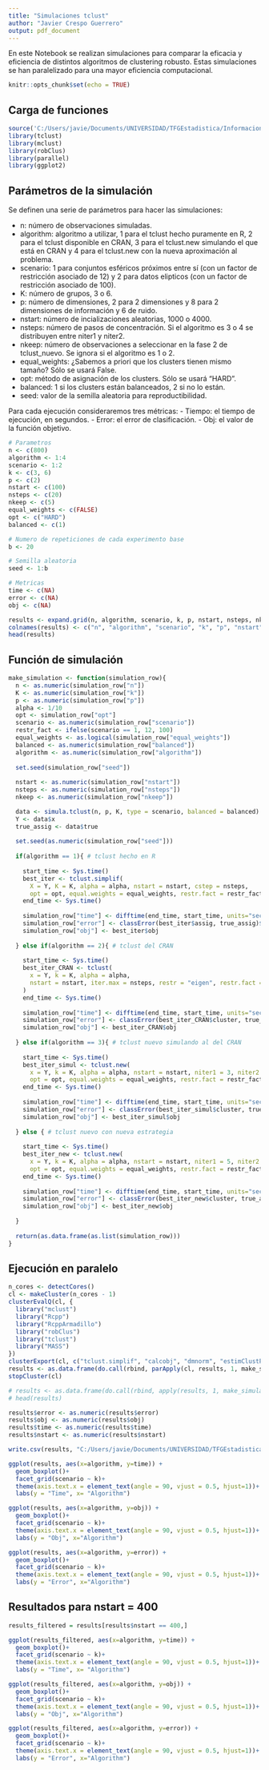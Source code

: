 ---
title: "Simulaciones tclust"
author: "Javier Crespo Guerrero"
output: pdf_document
---

En este Notebook se realizan simulaciones para comparar la eficacia y eficiencia de distintos algoritmos de clustering robusto. Estas simulaciones se han paralelizado para una mayor eficiencia computacional.

```{r setup, include=FALSE}
knitr::opts_chunk$set(echo = TRUE)
```

## Carga de funciones

```{r, results='hide', warning=FALSE}
source('C:/Users/javie/Documents/UNIVERSIDAD/TFGEstadistica/InformacionLuisAngel/codigo/tclust_simplif.R')
library(tclust)
library(mclust)
library(robClus)
library(parallel)
library(ggplot2)
```

## Parámetros de la simulación

Se definen una serie de parámetros para hacer las simulaciones:

  - n: número de observaciones simuladas.
  - algorithm: algoritmo a utilizar, 1 para el tclust hecho puramente en R, 2 para el tclust disponible en CRAN, 3 para el tclust.new simulando el que está en CRAN y 4 para el tclust.new con la nueva aproximación al problema.
  - scenario: 1 para conjuntos esféricos próximos entre sí (con un factor de restricción asociado de 12) y 2 para datos elipticos (con un factor de restricción asociado de 100).
  - K: número de grupos, 3 o 6.
  - p: número de dimensiones, 2 para 2 dimensiones y 8 para 2 dimensiones de información y 6 de ruido.
  - nstart: número de incializaciones aleatorias, 1000 o 4000.
  - nsteps: número de pasos de concentración. Si el algoritmo es 3 o 4 se distribuyen entre niter1 y niter2.
  - nkeep: número de observaciones a seleccionar en la fase 2 de tclust_nuevo. Se ignora si el algoritmo es 1 o 2.
  - equal_weights: ¿Sabemos a priori que los clusters tienen mismo tamaño? Sólo se usará False.
  - opt: método de asignación de los clusters. Sólo se usará "HARD".
  - balanced: 1 si los clusters están balanceados, 2 si no lo están.
  - seed: valor de la semilla aleatoria para reproductibilidad.

Para cada ejecución consideraremos tres métricas:
  - Tiempo: el tiempo de ejecución, en segundos.
  - Error: el error de clasificación.
  - Obj: el valor de la función objetivo.

```{r}
# Parametros
n <- c(800)
algorithm <- 1:4
scenario <- 1:2
k <- c(3, 6)
p <- c(2)
nstart <- c(100)
nsteps <- c(20)
nkeep <- c(5)
equal_weights <- c(FALSE)
opt <- c("HARD")
balanced <- c(1)

# Numero de repeticiones de cada experimento base
b <- 20

# Semilla aleatoria
seed <- 1:b

# Metricas
time <- c(NA)
error <- c(NA)
obj <- c(NA)

results <- expand.grid(n, algorithm, scenario, k, p, nstart, nsteps, nkeep, equal_weights, opt, balanced, seed, time, error, obj)
colnames(results) <- c("n", "algorithm", "scenario", "k", "p", "nstart", "nsteps", "nkeep", "equal_weights", "opt", "balanced", "seed", "time", "error", "obj")
head(results)
```

## Función de simulación

```{r, message=FALSE}
make_simulation <- function(simulation_row){
  n <- as.numeric(simulation_row["n"])
  K <- as.numeric(simulation_row["k"])
  p <- as.numeric(simulation_row["p"])
  alpha <- 1/10
  opt <- simulation_row["opt"]
  scenario <- as.numeric(simulation_row["scenario"])
  restr_fact <- ifelse(scenario == 1, 12, 100)
  equal_weights <- as.logical(simulation_row["equal_weights"])
  balanced <- as.numeric(simulation_row["balanced"])
  algorithm <- as.numeric(simulation_row["algorithm"])
  
  set.seed(simulation_row["seed"])
  
  nstart <- as.numeric(simulation_row["nstart"])
  nsteps <- as.numeric(simulation_row["nsteps"])
  nkeep <- as.numeric(simulation_row["nkeep"])

  data <- simula.tclust(n, p, K, type = scenario, balanced = balanced)
  Y <- data$x
  true_assig <- data$true
  
  set.seed(as.numeric(simulation_row["seed"]))
  
  if(algorithm == 1){ # tclust hecho en R
    
    start_time <- Sys.time()
    best_iter <- tclust.simplif(
      X = Y, K = K, alpha = alpha, nstart = nstart, cstep = nsteps,
      opt = opt, equal.weights = equal_weights, restr.fact = restr_fact)
    end_time <- Sys.time()
    
    simulation_row["time"] <- difftime(end_time, start_time, units="secs")
    simulation_row["error"] <- classError(best_iter$assig, true_assig)$errorRate
    simulation_row["obj"] <- best_iter$obj
    
  } else if(algorithm == 2){ # tclust del CRAN
    
    start_time <- Sys.time()
    best_iter_CRAN <- tclust(
      x = Y, k = K, alpha = alpha,
      nstart = nstart, iter.max = nsteps, restr = "eigen", restr.fact = restr_fact, equal.weights = equal_weights, warnings = 0
    )
    end_time <- Sys.time()
    
    simulation_row["time"] <- difftime(end_time, start_time, units="secs")
    simulation_row["error"] <- classError(best_iter_CRAN$cluster, true_assig)$errorRate
    simulation_row["obj"] <- best_iter_CRAN$obj
    
  } else if(algorithm == 3){ # tclust nuevo simulando al del CRAN
    
    start_time <- Sys.time()
    best_iter_simul <- tclust.new(
      x = Y, k = K, alpha = alpha, nstart = nstart, niter1 = 3, niter2 = nsteps - 3, nkeep = nstart, # OJO, nkeep = nstart
      opt = opt, equal.weights = equal_weights, restr.fact = restr_fact)
    end_time <- Sys.time()
    
    simulation_row["time"] <- difftime(end_time, start_time, units="secs")
    simulation_row["error"] <- classError(best_iter_simul$cluster, true_assig)$errorRate
    simulation_row["obj"] <- best_iter_simul$obj
    
  } else { # tclust nuevo con nueva estrategia
    
    start_time <- Sys.time()
    best_iter_new <- tclust.new(
      x = Y, k = K, alpha = alpha, nstart = nstart, niter1 = 5, niter2 = nsteps, nkeep = nkeep,
      opt = opt, equal.weights = equal_weights, restr.fact = restr_fact)
    end_time <- Sys.time()
    
    simulation_row["time"] <- difftime(end_time, start_time, units="secs")
    simulation_row["error"] <- classError(best_iter_new$cluster, true_assig)$errorRate
    simulation_row["obj"] <- best_iter_new$obj
    
  }
  
  return(as.data.frame(as.list(simulation_row)))
}
```

## Ejecución en paralelo

```{r, results='hide'}
n_cores <- detectCores()
cl <- makeCluster(n_cores - 1)
clusterEvalQ(cl, {
  library("mclust")
  library("Rcpp")
  library("RcppArmadillo")
  library("robClus")
  library("tclust")
  library("MASS")
})
clusterExport(cl, c("tclust.simplif", "calcobj", "dmnorm", "estimClustPar", "f.restr", "findClustAssig", "getini", "InitClusters", "restr2_eigenv", "ssclmat", "TreatSingularity"))
results <- as.data.frame(do.call(rbind, parApply(cl, results, 1, make_simulation)))
stopCluster(cl)

# results <- as.data.frame(do.call(rbind, apply(results, 1, make_simulation)))
# head(results)

results$error <- as.numeric(results$error)
results$obj <- as.numeric(results$obj)
results$time <- as.numeric(results$time)
results$nstart <- as.numeric(results$nstart)
```

```{r}
write.csv(results, "C:/Users/javie/Documents/UNIVERSIDAD/TFGEstadistica/resultados_simulacion.csv", quote = F, row.names = F)
```

```{r}
ggplot(results, aes(x=algorithm, y=time)) +
  geom_boxplot()+
  facet_grid(scenario ~ k)+
  theme(axis.text.x = element_text(angle = 90, vjust = 0.5, hjust=1))+
  labs(y = "Time", x= "Algorithm")

ggplot(results, aes(x=algorithm, y=obj)) +
  geom_boxplot()+
  facet_grid(scenario ~ k)+
  theme(axis.text.x = element_text(angle = 90, vjust = 0.5, hjust=1))+
  labs(y = "Obj", x="Algorithm")

ggplot(results, aes(x=algorithm, y=error)) +
  geom_boxplot()+
  facet_grid(scenario ~ k)+
  theme(axis.text.x = element_text(angle = 90, vjust = 0.5, hjust=1))+
  labs(y = "Error", x="Algorithm")
```

## Resultados para nstart = 400

```{r}
results_filtered = results[results$nstart == 400,]

ggplot(results_filtered, aes(x=algorithm, y=time)) +
  geom_boxplot()+
  facet_grid(scenario ~ k)+
  theme(axis.text.x = element_text(angle = 90, vjust = 0.5, hjust=1))+
  labs(y = "Time", x= "Algorithm")

ggplot(results_filtered, aes(x=algorithm, y=obj)) +
  geom_boxplot()+
  facet_grid(scenario ~ k)+
  theme(axis.text.x = element_text(angle = 90, vjust = 0.5, hjust=1))+
  labs(y = "Obj", x="Algorithm")

ggplot(results_filtered, aes(x=algorithm, y=error)) +
  geom_boxplot()+
  facet_grid(scenario ~ k)+
  theme(axis.text.x = element_text(angle = 90, vjust = 0.5, hjust=1))+
  labs(y = "Error", x="Algorithm")
```
